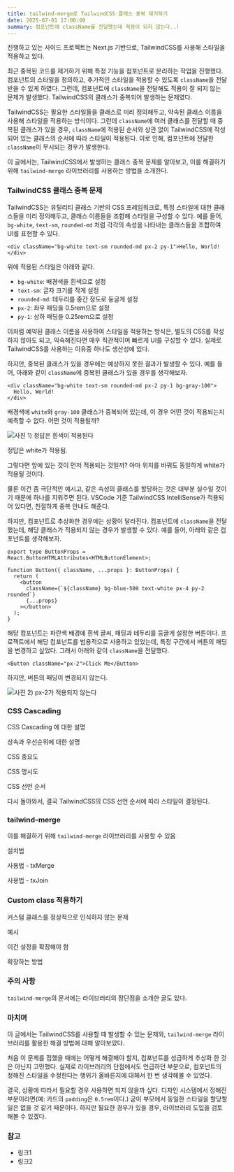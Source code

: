```yaml
---
title: tailwind-merge로 TailwindCSS 클래스 중복 제거하기
date: 2025-07-01 17:00:00
summary: 컴포넌트에 className를 전달했는데 적용이 되지 않는다..!
---
```


진행하고 있는 사이드 프로젝트는 Next.js 기반으로, TailwindCSS를 사용해 스타일을 적용하고 있다.

최근 중복된 코드를 제거하기 위해 특정 기능을 컴포넌트로 분리하는 작업을 진행했다. 컴포넌트의 스타일을 정의하고, 추가적인 스타일을 적용할 수 있도록 `className`을 전달 받을 수 있게 하였다. 그런데, 컴포넌트에 `className`을 전달해도 적용이 잘 되지 않는 문제가 발생했다. TailwindCSS의 클래스가 중복되어 발생하는 문제였다.

TailwindCSS는 필요한 스타일들을 클래스로 미리 정의해두고, 약속된 클래스 이름을 사용해 스타일을 적용하는 방식이다. 그런데 `className`에 여러 클래스를 전달할 때 중복된 클래스가 있을 경우, `className`에 적용된 순서와 상관 없이 TailwindCSS에 작성되어 있는 클래스의 순서에 따라 스타일이 적용된다. 이로 인해, 컴포넌트에 전달한 `className`이 무시되는 경우가 발생한다.

이 글에서는, TailwindCSS에서 발생하는 클래스 중복 문제를 알아보고, 이를 해결하기 위해 `tailwind-merge` 라이브러리를 사용하는 방법을 소개한다.

### TailwindCSS 클래스 중복 문제

TailwindCSS는 유틸리티 클래스 기반의 CSS 프레임워크로, 특정 스타일에 대한 클래스들을 미리 정의해두고, 클래스 이름들을 조합해 스타일을 구성할 수 있다. 예를 들어, `bg-white`, `text-sm`, `rounded-md` 처럼 각각의 속성을 나타내는 클래스들을 조합하여 UI를 표현할 수 있다.

```tsx
<div className="bg-white text-sm rounded-md px-2 py-1">Hello, World!</div>
```

위에 적용된 스타일은 아래와 같다.

- `bg-white`: 배경색을 흰색으로 설정
- `text-sm`: 글자 크기를 작게 설정
- `rounded-md`: 테두리를 중간 정도로 둥글게 설정
- `px-2`: 좌우 패딩을 0.5rem으로 설정
- `py-1`: 상하 패딩을 0.25rem으로 설정

이처럼 예약된 클래스 이름을 사용하여 스타일을 적용하는 방식은, 별도의 CSS를 작성하지 않아도 되고, 익숙해진다면 매우 직관적이며 빠르게 UI를 구성할 수 있다. 실제로 TailwindCSS를 사용하는 이유중 하나도 생산성에 있다.

하지만, 중복된 클래스가 있을 경우에는 예상하지 못한 결과가 발생할 수 있다. 예를 들어, 아래와 같이 `className`에 중복된 클래스가 있을 경우를 생각해보자.

```tsx "bg-white" "bg-gray-100"
<div className="bg-white text-sm rounded-md px-2 py-1 bg-gray-100">
  Hello, World!
</div>
```

배경색에 `white`와 `gray-100` 클래스가 중복되어 있는데, 이 경우 어떤 것이 적용되는지 예측할 수 없다. 어떤 것이 적용될까?

![사진 1) 정답은 흰색이 적용된다](../images/using_tailwindcss_with_tailwind_merge/background_not_working.png)

정답은 white가 적용됨.

그렇다면 앞에 있는 것이 먼저 적용되는 것일까? 아마 위치를 바꿔도 동일하게 white가 적용될 것이다.

물론 이건 좀 극단적인 예시고, 같은 속성의 클래스를 할당하는 것은 대부분 실수일 것이기 때문에 하나를 지워주면 된다. VSCode 기준 TailwindCSS IntelliSense가 적용되어 있다면, 친절하게 중복 안내도 해준다.

하지만, 컴포넌트로 추상화한 경우에는 상황이 달라진다. 컴포넌트에 `className`을 전달했는데, 해당 클래스가 적용되지 않는 경우가 발생할 수 있다. 예를 들어, 아래와 같은 컴포넌트를 생각해보자.

```tsx
export type ButtonProps = React.ButtonHTMLAttributes<HTMLButtonElement>;

function Button({ className, ...props }: ButtonProps) {
  return (
    <button
      className={`${className} bg-blue-500 text-white px-4 py-2 rounded`}
      {...props}
    ></button>
  );
}
```

해당 컴포넌트는 파란색 배경에 흰색 글씨, 패딩과 테두리를 둥글게 설정한 버튼이다. 프로젝트에서 해당 컴포넌트를 범용적으로 사용하고 있었는데, 특정 구간에서 버튼의 패딩을 변경하고 싶었다. 그래서 아래와 같이 `className`을 전달했다.

```tsx
<Button className="px-2">Click Me</Button>
```

하지만, 버튼의 패딩이 변경되지 않는다.

![사진 2) px-2가 적용되지 않는다](../images/using_tailwindcss_with_tailwind_merge/padding_not_working.png)

### CSS Cascading

CSS Cascading 에 대한 설명

상속과 우선순위에 대한 설명

CSS 중요도

CSS 명시도

CSS 선언 순서

다시 돌아와서, 결국 TailwindCSS의 CSS 선언 순서에 따라 스타일이 결정된다.

### tailwind-merge

이를 해결하기 위해 `tailwind-merge` 라이브러리를 사용할 수 있음

설치법

사용법 - txMerge

사용법 - txJoin

### Custom class 적용하기

커스텀 클래스를 정상적으로 인식하지 않는 문제

예시

이건 설정을 확장해야 함

확장하는 방법

### 주의 사항

`tailwind-merge`의 문서에는 라이브러리의 장단점을 소개한 글도 있다.

### 마치며

이 글에서는 TailwindCSS를 사용할 때 발생할 수 있는 문제와, `tailwind-merge` 라이브러리를 활용한 해결 방법에 대해 알아보았다.

처음 이 문제를 접했을 때에는 어떻게 해결해야 할지, 컴포넌트를 성급하게 추상화 한 것은 아닌지 고민했다. 실제로 라이브러리의 단점에서도 언급하던 부분으로, 컴포넌트의 정해진 스타일을 수정한다는 행위가 올바른지에 대해서 한 번 생각해볼 수 있었다.

결국, 상황에 따라서 필요할 경우 사용하면 되지 않을까 싶다. 디자인 시스템에서 정해진 부분이라면(예: 카드의 `padding`은 `0.5rem`이다.) 굳이 부모에서 동일한 스타일을 할당할 일은 없을 것 같기 때문이다. 하지만 필요한 경우가 있을 경우, 라이브러리 도입을 검토해볼 수 있겠다.

### 참고

- 링크1
- 링크2

```

```
